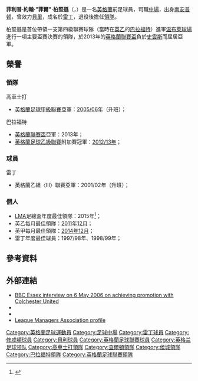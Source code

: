 {{noteTA|G1=足球|G2=英超|G3=FAcup
|T=zh-hans:菲尔·帕金森; zh-hk:菲爾·柏堅遜;
|1=zh-hans:帕金森; zh-hk:柏堅遜;
}}
{{Infobox football biography
| name                = 菲爾·柏堅遜<br>''Phil Parkinson''
| image               = Phil Parkinson 1.png
| image_size          = 250px
| caption             = 柏堅遜與[[2012年至2013年英格蘭足球乙級聯賽#附加賽|2013年英乙附加賽]]冠軍獎盃
| fullname            = Philip John Parkinson
| birth_date          = {{birth date and age|df=yes|1967|12|1}}
| birth_place         = [[英格蘭|英格蘭]][[蘭開夏|蘭開夏]][[喬利區|喬利]]
| height              = {{height|ft=6|in=0}}
| position            = [[中場|中場]]
| currentclub         =
| youthyears1          = 
| youthclubs1          = [[南安普顿足球俱乐部|-{zh-hans:南安普顿;zh-hk:修咸頓}-]]
| years1               = 1985–1988
| clubs1               = [[南安普顿足球俱乐部|-{zh-hans:南安普顿;zh-hk:修咸頓}-]]
| caps1                = 0
| goals1               = 0
| years2               = 1988–1992
| clubs2               = [[貝里足球俱樂部|-{zh-hans:貝里; zh-hk:貝利;}-]]
| caps2                = 145
| goals2               = 5
| years3               = 1992–2003
| clubs3               = [[雷丁足球俱乐部|雷丁]]
| caps3                = 361
| goals3               = 20
| totalcaps = 506 | totalgoals = 25
| manageryears1        = 2003–2006
| managerclubs1        = [[科尔切斯特联足球俱乐部|科尔切斯特]]
| manageryears2        = 2006
| managerclubs2        = [[赫尔城足球俱乐部|赫尔城]]
| manageryears3        = 2008–2011
| managerclubs3        = [[查尔顿竞技足球俱乐部|查尔顿竞技]]
| manageryears4        = 2011–2016
| managerclubs4        = [[布拉德福德城足球俱乐部|巴拉福特]]
| manageryears5        = 2016–2019
| managerclubs5        = [[博尔顿足球俱乐部|博尔顿]]
| manageryears6        = 2019–2020
| managerclubs6        = [[桑德兰足球俱乐部|桑德兰]] 
 }}
'''菲利普·約翰·"菲爾"·柏堅遜'''（{{lang-en|'''Philip John "Phil" Parkinson'''}}，{{bd|1967年|12月1日|catidx=Parkinson, Phil}}）是一名[[英格蘭|英格蘭]]前足球員，司職[[中場|中場]]，出身[[南安普顿足球俱乐部|南安普顿]]，曾效力[[貝里足球俱樂部|貝里]]，成名於[[雷丁足球俱乐部|雷丁]]，退役後擔任[[領隊_(足球)|領隊]]。

柏堅遜是首位帶領一支第四級聯賽球隊（當時在[[英乙|英乙]]的[[布拉德福德城足球俱乐部|巴拉福特]]）進軍[[温布萊球場|温布萊球場]]進行一項主要盃賽決賽的領隊，於2013年的[[英格蘭聯賽盃|英格蘭聯賽盃]]負於[[斯旺西城足球俱乐部|史雲斯]]而屈居亞軍。

== 榮譽 ==
=== 領隊 ===
;高車士打
*[[英格蘭足球甲級聯賽|英格蘭足球甲級聯賽]]亞軍：[[2005年至2006年英格蘭足球甲級聯賽|2005/06年]]（升班）；

;巴拉福特
*[[英格蘭聯賽盃|英格蘭聯賽盃]]亞軍：2013年；
*[[英格蘭足球乙級聯賽|英格蘭足球乙級聯賽]]附加賽冠軍：[[2012年至2013年英格蘭足球乙級聯賽#附加賽|2012/13年]]；

=== 球員 ===
;雷丁
*英格蘭乙組〈III〉聯賽亞軍：2001/02年（升班）；

=== 個人 ===
*[[英格蘭足球聯賽領隊協會|LMA]]足總盃年度最佳領隊：2015年<ref>{{cite web|title=PARKINSON NAMED FA CUP MANAGER OF THE YEAR BY THE LMA|url=http://www.bradfordcityfc.co.uk/news/article/parkinson-named-fa-cup-manager-of-the-year-by-the-lma-2471975.aspx|publisher=''[[布拉德福德城足球俱乐部|Bradford City FC]]''|accessdate=1 October 2015|date=27 May 2015|archive-date=2015-10-02|archive-url=https://web.archive.org/web/20151002235145/http://www.bradfordcityfc.co.uk/news/article/parkinson-named-fa-cup-manager-of-the-year-by-the-lma-2471975.aspx|dead-url=no}}</ref>；
*英乙每月最佳領隊：[[2011年至2012年英格蘭足球乙級聯賽#每月最佳領隊|2011年12月]]；
*英甲每月最佳領隊：[[2014年至2015年英格蘭足球甲級聯賽#每月最佳領隊|2014年12月]]；
*雷丁年度最佳球員：1997/98年、1998/99年；

== 參考資料 ==
{{Reflist}}

== 外部連結 ==
*[https://web.archive.org/web/20121102210236/http://www.bbc.co.uk/essex/realmedia/2006/05/06/colchester_interview.ram BBC Essex interview on 6 May 2006 on achieving promotion with Colchester United]
*{{soccerbase|6121|菲爾·柏堅遜}}
*{{soccerbase (manager)|1852|菲爾·柏堅遜}}
*[https://web.archive.org/web/20060518090746/http://www.leaguemanagers.com/manager/profile-486.html League Managers Association profile]

{{侯城領隊}}
{{新特蘭領隊}}

{{DEFAULTSORT:Parkinson, Phil}}
[[Category:英格蘭足球運動員|Category:英格蘭足球運動員]]
[[Category:足球中場|Category:足球中場]] 
[[Category:雷丁球員|Category:雷丁球員]]
[[Category:修咸頓球員|Category:修咸頓球員]]
[[Category:貝利球員|Category:貝利球員]]
[[Category:英格蘭足球聯賽球員|Category:英格蘭足球聯賽球員]]
[[Category:英格兰足球领队|Category:英格兰足球领队]]
[[Category:高車士打領隊|Category:高車士打領隊]]
[[Category:查爾頓領隊|Category:查爾頓領隊]]
[[Category:侯城領隊|Category:侯城領隊]]
[[Category:巴拉福特領隊|Category:巴拉福特領隊]]
[[Category:英格蘭足球聯賽領隊|Category:英格蘭足球聯賽領隊]]